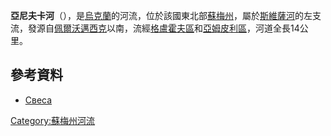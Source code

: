 '''亞尼夫卡河'''（{{lang-uk|Янівка}}），是[[烏克蘭|烏克蘭]]的河流，位於該國東北部[[蘇梅州|蘇梅州]]，屬於[[斯維薩河|斯維薩河]]的左支流，發源自[[佩爾沃邁西克_(格盧霍夫區)|佩爾沃邁西克]]以南，流經[[格盧霍夫區|格盧霍夫區]]和[[亞姆皮利區|亞姆皮利區]]，河道全長14公里。

==參考資料==
* [http://www.menr.gov.ua/media/files/4Pasport2008_sumy.doc Свеса]{{dead link|date=2017年11月 |bot=InternetArchiveBot |fix-attempted=yes }}

{{DEFAULTSORT:Янівка}}
[[Category:蘇梅州河流|Category:蘇梅州河流]]


{{Ukraine-river-stub}}